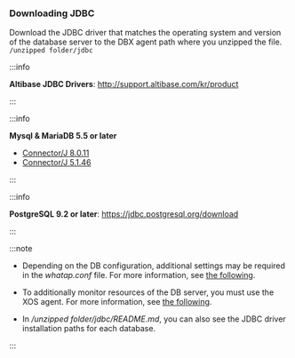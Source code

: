 ### Downloading JDBC

Download the JDBC driver that matches the operating system and version of the database server to the DBX agent path where you unzipped the file. `/unzipped folder/jdbc`

<InDoc product="altibase">

:::info

**Altibase JDBC Drivers**: http://support.altibase.com/kr/product

:::

</InDoc>

<InDoc product="mysql">

:::info

**Mysql & MariaDB 5.5 or later**

- [Connector/J 8.0.11](https://dev.mysql.com/downloads/connector/j/)
- [Connector/J 5.1.46](https://dev.mysql.com/downloads/connector/j/5.1.html)

:::

</InDoc>

<InDoc product="postgresql">

:::info

**PostgreSQL 9.2 or later**: https://jdbc.postgresql.org/download

:::

</InDoc>

:::note

- Depending on the DB configuration, additional settings may be required in the _whatap.conf_ file. For more information, see [the following](agent-dbx-settings).

- To additionally monitor resources of the DB server, you must use the XOS agent. For more information, see [the following](agent-xos-settings).

<Xclude product='redis'>

- In _/unzipped folder/jdbc/README.md_, you can also see the JDBC driver installation paths for each database.

</Xclude>

:::
